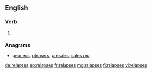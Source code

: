 ==English==

===Verb===
{{head|en}}

# {{en-third-person singular of|relapse}}

===Anagrams===
* [[pearless#English|pearless]], [[pleasers#English|pleasers]], [[presales#English|presales]], [[sales rep#English|sales rep]]

[[de:relapses]]
[[eo:relapses]]
[[fr:relapses]]
[[mg:relapses]]
[[fi:relapses]]
[[vi:relapses]]